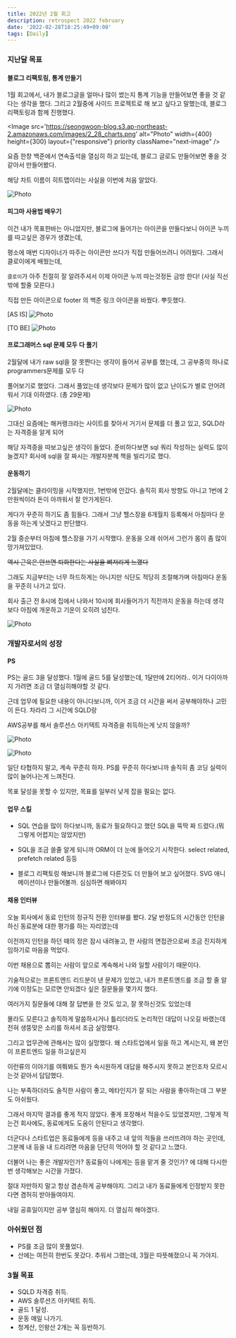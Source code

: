 ```yaml
---
title: 2022년 2월 회고
description: retrospect 2022 february
date: '2022-02-28T18:25:49+09:00'
tags: [Daily]
---
```


### 지난달 목표

#### 블로그 리팩토링, 통계 만들기
1월 회고에서, 내가 블로그글을 얼마나 많이 썼는지 통계 기능을 만들어보면 좋을 것 같다는 생각을 했다. 그리고 2월중에 사이드 프로젝트로 해 보고 싶다고 말했는데,
블로그 리팩토링과 함께 진행했다.

<Image
    src='https://seongwoon-blog.s3.ap-northeast-2.amazonaws.com/images/2_28_charts.png'
    alt="Photo"
    width={400}
    height={300}
    layout={"responsive"}
    priority
    className="next-image"
/>

요즘 한창 백준에서 연속출석을 열심히 하고 있는데, 블로그 글로도 만들어보면 좋을 것 같아서 만들어봤다.

해당 차트 이름이 히트맵이라는 사실을 이번에 처음 알았다.

<Image
    src='https://seongwoon-blog.s3.ap-northeast-2.amazonaws.com/images/2_28_hitmap.png'
    alt="Photo"
    width={300}
    height={500}
    priority
    className="next-image"
/>

#### 피그마 사용법 배우기
이건 내가 목표한바는 아니었지만, 블로그에 들어가는 아이콘을 만들다보니 아이콘 누끼를 따고싶은 경우가 생겼는데,

평소에 매번 디자이너가 따주는 아이콘만 쓰다가 직접 만들어쓰려니 어려웠다. 그래서 클로이에게 배웠는데,

`클로이`가 아주 친절히 잘 알려주셔서 이제 아이콘 누끼 따는것정돈 금방 한다! (사실 직선밖에 할줄 모른다.)

직접 만든 아이콘으로 footer 의 백준 링크 아이콘을 바꿨다. 뿌듯했다.

[AS IS]
<Image
    src='https://seongwoon-blog.s3.ap-northeast-2.amazonaws.com/images/2_28_as_is.png'
    alt="Photo"
    width={200}
    height={200}
    priority
    className="next-image"
/>

[TO BE]
<Image
    src='https://seongwoon-blog.s3.ap-northeast-2.amazonaws.com/images/2_28_To_be.png'
    alt="Photo"
    width={150}
    height={100}
    priority
    className="next-image"
/>

#### 프로그래머스 sql 문제 모두 다 풀기
2월달에 내가 raw sql을 잘 못짠다는 생각이 들어서 공부를 했는데, 그 공부중의 하나로 programmers문제를 모두 다

풀어보기로 했었다. 그래서 풀었는데 생각보다 문제가 많이 없고 난이도가 별로 안어려워서 기대 이하였다. (총 29문제)

<Image
    src='https://seongwoon-blog.s3.ap-northeast-2.amazonaws.com/images/2_28_programmers.png'
    alt="Photo"
    width={300}
    height={50}
    layout="responsive"
    priority
    className="next-image"
/>


그대신 요즘에는 해커랭크라는 사이트를 찾아서 거기서 문제를 더 풀고 있고, SQLD라는 자격증을 알게 되어

해당 자격증을 따보고싶은 생각이 들었다. 준비하다보면 sql 쿼리 작성하는 실력도 많이 늘겠지? 회사에 sql을 잘 짜시는 개발자분께 책을 빌리기로 했다.

#### 운동하기
2월달에는 클라이밍을 시작했지만, 1번밖에 안갔다. 솔직히 회사 방향도 아니고 1번에 2만원씩이라 돈이 아까워서 잘 안가게된다.

게다가 꾸준히 하기도 좀 힘들다. 그래서 그냥 헬스장을 6개월치 등록해서 아침마다 운동을 하는게 낫겠다고 판단했다.

2월 중순부터 아침에 헬스장을 가기 시작했다. 운동을 오래 쉬어서 그런가 몸이 좀 많이 망가져있었다.

~~역시 근육은 안쓰면 퇴화한다는 사실을 뼈저리게 느꼈다~~

그래도 지금부터는 너무 하드하게는 아니지만 식단도 적당히 조절해가며 아침마다 운동을 꾸준히 나가고 있다.

회사 출근 전 8시에 집에서 나와서 10시에 회사들어가기 직전까지 운동을 하는데 생각보다 아침에 개운하고 기운이 오히려 넘친다.

<Image
    src='https://seongwoon-blog.s3.ap-northeast-2.amazonaws.com/images/2_28_exercise.jpg'
    alt="Photo"
    width={300}
    height={400}
    priority
    className="next-image"
/>

### 개발자로서의 성장

#### PS
PS는 골드 3을 달성했다. 1월에 골드 5를 달성했는데, 1달만에 2티어라.. 이거 다이아까지 가려면 조금 더 열심히해야할 것 같다.

근데 업무에 필요한 내용이 아니다보니까, 이거 조금 더 시간을 써서 공부해야하나 고민이 든다. 차라리 그 시간에 SQLD랑

AWS공부를 해서 솔루션스 아키텍트 자격증을 취득하는게 낫지 않을까?

<Image
    src='https://seongwoon-blog.s3.ap-northeast-2.amazonaws.com/images/2_28_boj_tier.png'
    alt="Photo"
    width={300}
    height={150}
    layout="responsive"
    priority
    className="next-image"
/>

<Image
    src='https://seongwoon-blog.s3.ap-northeast-2.amazonaws.com/images/2_28_boj_hitmap.png'
    alt="Photo"
    width={300}
    height={100}
    layout="responsive"
    priority
    className="next-image"
/>

일단 타협하지 말고, 계속 꾸준히 하자. PS를 꾸준히 하다보니까 솔직히 좀 코딩 실력이 많이 늘어나는게 느껴진다.

목표 달성을 못할 수 있지만, 목표를 일부러 낮게 잡을 필요는 없다.

#### 업무 스킬

- SQL 연습을 많이 하다보니까, 동료가 필요하다고 했던 SQL을 뚝딱 짜 드렸다.(뭐 그렇게 어렵지는 않았지만)

- SQL을 조금 쓸줄 알게 되니까 ORM이 더 눈에 들어오기 시작한다. select related, prefetch related 등등

- 블로그 리팩토링 해보니까 블로그에 다른것도 더 만들어 보고 싶어졌다. SVG 애니메이션이나 만들어볼까. 심심하면 해봐야지


#### 채용 인터뷰
오늘 회사에서 동료 인턴의 정규직 전환 인터뷰를 봤다. 2달 반정도의 시간동안 인턴을 하신 동료분에 대한 평가를 하는 자리였는데

이전까지 인턴을 하던 때의 정은 잠시 내려놓고, 한 사람의 면접관으로써 조금 진지하게 임하기로 마음을 먹었다.

이번 채용으로 뽑히는 사람이 앞으로 계속해서 나와 일할 사람이기 때문이다.

기술적으로는 프론트엔드 리드분이 낸 문제가 있었고, 내가 프론트엔드를 조금 할 줄 알기에 이정도는 모르면 안되겠다 싶은 질문들을 몇가지 했다.

여러가지 질문들에 대해 잘 답변을 한 것도 있고, 잘 못하신것도 있었는데

몰라도 모른다고 솔직하게 말씀하시거나 틀리더라도 논리적인 대답이 나오길 바랬는데 전혀 생뚱맞은 소리를 하셔서 조금 실망했다.

그리고 업무관에 관해서는 많이 실망했다. 왜 스타트업에서 일을 하고 계시는지, 왜 본인이 프론트엔드 일을 하고싶은지

이런류의 이야기를 여쭤봐도 뭔가 속시원하게 대답을 해주시지 못하고 본인조차 모르시는것 같아서 답답했다.

나는 부족하더라도 솔직한 사람이 좋고, 메타인지가 잘 되는 사람을 좋아하는데 그 부분도 아쉬웠다.

그래서 마지막 결과를 좋게 적지 않았다. 좋게 포장해서 적을수도 있었겠지만, 그렇게 적는건 회사에도, 동료에게도 도움이 안된다고 생각했다.

더군다나 스타트업은 동료들에게 등을 내주고 내 앞의 적들을 쓰러뜨려야 하는 곳인데, 그분께 내 등을 내 드리려면 마음을 단단히 먹어야 할 것 같다고 느꼈다.

더불어 나는 좋은 개발자인가? 동료들이 나에게는 등을 맡겨 줄 것인가? 에 대해 다시한번 생각해보는 시간을 가졌다.

절대 자만하지 말고 항상 겸손하게 공부해야지. 그리고 내가 동료들에게 인정받지 못한다면 겸허히 받아들여야지.

내일 공휴일이지만 공부 열심히 해야지. 더 열심히 해야겠다.

### 아쉬웠던 점
- PS를 조금 많이 못풀었다.
- 산에는 여전히 한번도 못갔다. 추워서 그랬는데, 3월은 따뜻해졌으니 꼭 가야지.

### 3월 목표
- SQLD 자격증 취득.
- AWS 솔루션즈 아키텍트 취득.
- 골드 1 달성.
- 운동 매일 나가기.
- 청계산, 인왕산 2개는 꼭 등반하기.